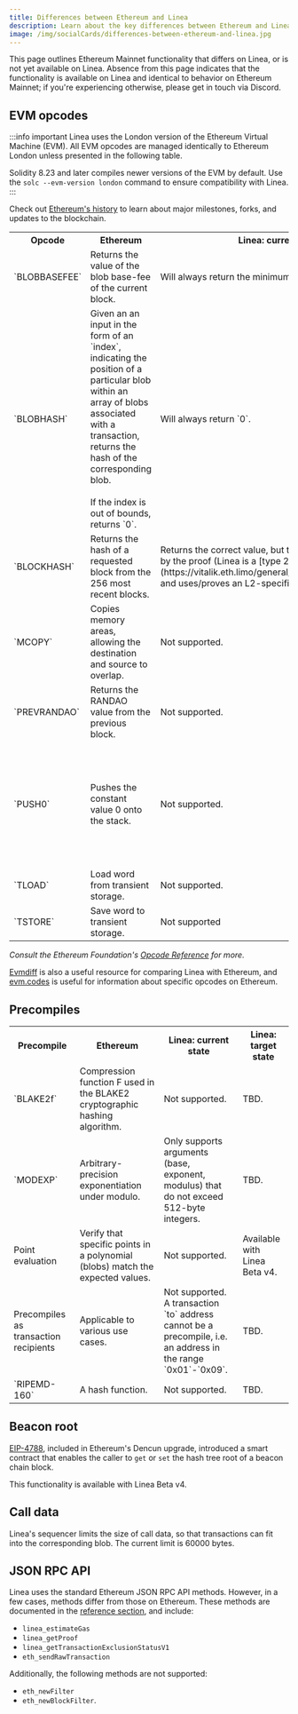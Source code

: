 ```yaml
---
title: Differences between Ethereum and Linea
description: Learn about the key differences between Ethereum and Linea.
image: /img/socialCards/differences-between-ethereum-and-linea.jpg
---
```


This page outlines Ethereum Mainnet functionality that differs on Linea, or is not yet available on 
Linea. Absence from this page indicates that the functionality is available on Linea and identical 
to behavior on Ethereum Mainnet; if you're experiencing otherwise, please get in touch via Discord.

## EVM opcodes

:::info important
Linea uses the London version of the Ethereum Virtual Machine (EVM). All EVM opcodes are managed
identically to Ethereum London unless presented in the following table.

Solidity 8.23 and later compiles newer versions of the EVM by default. Use the `solc --evm-version london`
command to ensure compatibility with Linea.
:::

Check out [Ethereum's history](https://ethereum.org/en/history/) to learn about major milestones, 
forks, and updates to the blockchain.

<table>
    <tr>
        <th>Opcode</th> 
        <th>Ethereum</th>
        <th>Linea: current state</th>
        <th>Linea: target state</th>
    </tr>
    <tr>
        <td>`BLOBBASEFEE`</td>
        <td>Returns the value of the blob base-fee of the current block.</td>
        <td>Will always return the minimum value.</td>
        <td>Available on Linea Beta v4 with behavior identical to Ethereum.</td>
    </tr>
    <tr>
        <td>`BLOBHASH`</td>
        <td>Given an an input in the form of an `index`, indicating the position of a
            particular blob within an array of blobs associated with a transaction, returns the hash of the corresponding blob.
            <br /> <br /> If the index is out of bounds, returns `0`.</td>
        <td>Will always return `0`.</td>
        <td>Available on Linea Beta v4 with behavior identical to Ethereum.</td>
    </tr>
    <tr>
        <td>`BLOCKHASH`</td>
        <td>Returns the hash of a requested block from the 256 most recent blocks.</td>
        <td>Returns the correct value, but the value is not guaranteed by the proof (Linea is a 
        [type 2 zkEVM](https://vitalik.eth.limo/general/2022/08/04/zkevm.html), and uses/proves an 
        L2-specific state representation).</td>
        <td>TBD.</td>
    </tr>
    <tr>
        <td>`MCOPY`</td>
        <td>Copies memory areas, allowing the destination and source to overlap.</td>
        <td>Not supported.</td>
        <td>Available on Linea Beta v4.</td>
    </tr>
    <tr>
        <td>`PREVRANDAO`</td>
        <td>Returns the RANDAO value from the previous block.</td>
        <td>Not supported.</td>
        <td>Use a formula similar to Ethereum, e.g. `L2_prevrandao XOR hash(signed(slot_id))`.</td>
    </tr>
    <tr>
        <td>`PUSH0`</td>
        <td>Pushes the constant value 0 onto the stack.</td>
        <td>Not supported.</td>
        <td>PUSH0 was introduced in the Ethereum Mainnet Shanghai upgrade and became available in 
        Solidity compiler version 0.8.20, which came after the London release. Available on Linea 
        Beta v4.</td>
    </tr>
    <tr>
        <td>`TLOAD`</td>
        <td>Load word from transient storage.</td>
        <td>Not supported.</td>
        <td>Available on Linea Beta v4.</td>
    </tr>
    <tr>
        <td>`TSTORE`</td>
        <td>Save word to transient storage.</td>
        <td>Not supported</td>
        <td>Available on Linea Beta v4.</td>
    </tr>
</table>

_Consult the Ethereum Foundation's [Opcode Reference](https://ethereum.org/en/developers/docs/evm/opcodes/) 
for more._

[Evmdiff](https://www.evmdiff.com) is also a useful resource for comparing Linea with Ethereum, and
[evm.codes](https://www.evm.codes/) is useful for information about specific opcodes on Ethereum.

## Precompiles

<table>
    <tr>
        <th>Precompile</th>
        <th>Ethereum</th>
        <th>Linea: current state</th>
        <th>Linea: target state</th>
    </tr>
    <tr>
        <td>`BLAKE2f`</td>
        <td>Compression function F used in the BLAKE2 cryptographic hashing algorithm.</td>
        <td>Not supported.</td>
        <td>TBD.</td>
    </tr>
    <tr>
        <td>`MODEXP`</td>
        <td>Arbitrary-precision exponentiation under modulo.</td>
        <td>Only supports arguments (base, exponent, modulus) that do not exceed 512-byte integers.</td>
        <td>TBD.</td>
    </tr>
    <tr>
        <td>Point evaluation</td>
        <td>Verify that specific points in a polynomial (blobs) match the expected values.</td>
        <td>Not supported.</td>
        <td>Available with Linea Beta v4.</td>
    </tr>
    <tr>
        <td>Precompiles as transaction recipients</td>
        <td>Applicable to various use cases.</td>
        <td>Not supported. A transaction `to` address cannot be a precompile, i.e. an address in the 
        range `0x01`-`0x09`.</td>
        <td>TBD.</td>
    </tr>
    <tr>
        <td>`RIPEMD-160`</td>
        <td>A hash function.</td>
        <td>Not supported.</td>
        <td>TBD.</td>
    </tr>
</table>

## Beacon root

[EIP-4788](https://eips.ethereum.org/EIPS/eip-4788), included in Ethereum's Dencun upgrade, 
introduced a smart contract that enables the caller to `get` or `set` the hash tree root of a 
beacon chain block. 

This functionality is available with Linea Beta v4.

## Call data

Linea's sequencer limits the size of call data, so that transactions can fit into the corresponding blob.
The current limit is 60000 bytes.

## JSON RPC API

Linea uses the standard Ethereum JSON RPC API methods. However, in a few cases, methods differ from 
those on Ethereum. These methods are documented in the [reference section](../../api/reference/index.mdx),
and include:
- `linea_estimateGas`
- `linea_getProof`
- `linea_getTransactionExclusionStatusV1`
- `eth_sendRawTransaction`

Additionally, the following methods are not supported:
- `eth_newFilter`
- `eth_newBlockFilter`.
